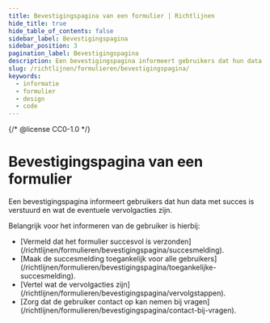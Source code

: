```yaml
---
title: Bevestigingspagina van een formulier | Richtlijnen
hide_title: true
hide_table_of_contents: false
sidebar_label: Bevestigingspagina
sidebar_position: 3
pagination_label: Bevestigingspagina
description: Een bevestigingspagina informeert gebruikers dat hun data met succes is verstuurd en wat de eventuele vervolgacties zijn.
slug: /richtlijnen/formulieren/bevestigingspagina/
keywords:
  - informatie
  - formulier
  - design
  - code
---
```


{/* @license CC0-1.0 */}


# Bevestigingspagina van een formulier

Een bevestigingspagina informeert gebruikers dat hun data met succes is verstuurd en wat de eventuele vervolgacties zijn.

Belangrijk voor het informeren van de gebruiker is hierbij:

- <FragmentRedirect id="vermeld-dat-het-formulier-succesvol-is-verzonden">
    [Vermeld dat het formulier succesvol is verzonden](/richtlijnen/formulieren/bevestigingspagina/succesmelding).
  </FragmentRedirect>
- <FragmentRedirect id="maak-de-succesmelding-toegankelijk-voor-alle-gebruikers">
    [Maak de succesmelding toegankelijk voor alle
    gebruikers](/richtlijnen/formulieren/bevestigingspagina/toegankelijke-succesmelding).
  </FragmentRedirect>
- <FragmentRedirect id="vertel-wat-de-vervolgacties-zijn">
    [Vertel wat de vervolgacties zijn](/richtlijnen/formulieren/bevestigingspagina/vervolgstappen).
  </FragmentRedirect>
- <FragmentRedirect id="zorg-dat-de-gebruiker-contact-op-kan-nemen-bij-vragen">
    [Zorg dat de gebruiker contact op kan nemen bij
    vragen](/richtlijnen/formulieren/bevestigingspagina/contact-bij-vragen).
  </FragmentRedirect>

<FormFooterInfo />
